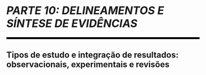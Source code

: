 
```{=latex}
\cftaddtitleline{toc}{chapter}{\rule{\textwidth}{0.4pt}}{}
```

# *PARTE 10: DELINEAMENTOS E SÍNTESE DE EVIDÊNCIAS* {#parte-10 .unnumbered}

<!--script for generating HORIZONTAL LINE-->
<hr style="height:5px;border-width:0;color:black;background-color:black">

```{=latex}
\par\noindent\rule{\textwidth}{0.05in}
```

## Tipos de estudo e integração de resultados: observacionais, experimentais e revisões {.unnumbered .unlisted}

```{=latex}
\markboth{}{}
```
